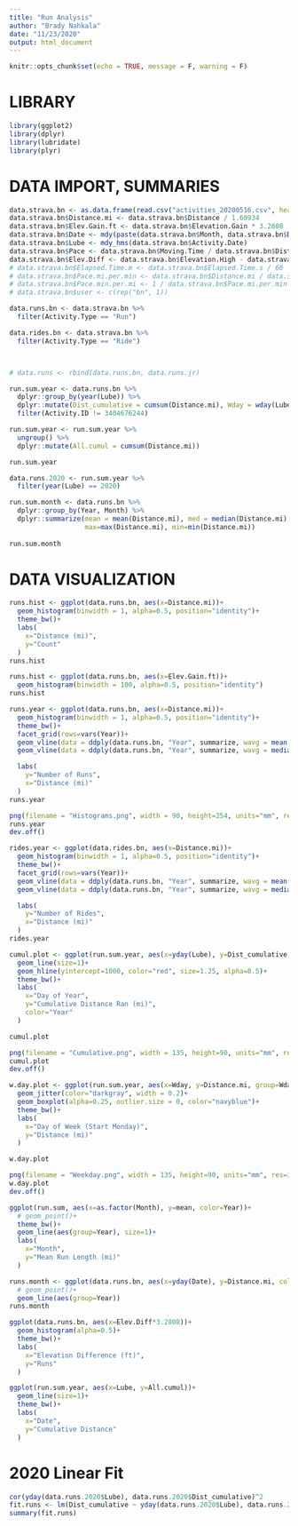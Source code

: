 ```yaml
---
title: "Run Analysis"
author: "Brady Nahkala"
date: "11/23/2020"
output: html_document
---
```


```r
knitr::opts_chunk$set(echo = TRUE, message = F, warning = F)
```

# LIBRARY 

```r
library(ggplot2)
library(dplyr)
library(lubridate)
library(plyr)
```

# DATA IMPORT, SUMMARIES

```r
data.strava.bn <- as.data.frame(read.csv("activities_20200516.csv", header=TRUE, sep=","))
data.strava.bn$Distance.mi <- data.strava.bn$Distance / 1.60934
data.strava.bn$Elev.Gain.ft <- data.strava.bn$Elevation.Gain * 3.2808
data.strava.bn$Date <- mdy(paste(data.strava.bn$Month, data.strava.bn$Day, data.strava.bn$Year, sep = "/"))
data.strava.bn$Lube <- mdy_hms(data.strava.bn$Activity.Date)
data.strava.bn$Pace <- data.strava.bn$Moving.Time / data.strava.bn$Distance
data.strava.bn$Elev.Diff <- data.strava.bn$Elevation.High - data.strava.bn$Elevation.Low
# data.strava.bn$Elapsed.Time.m <- data.strava.bn$Elapsed.Time.s / 60
# data.strava.bn$Pace.mi.per.min <- data.strava.bn$Distance.mi / data.strava.bn$Elapsed.Time.m
# data.strava.bn$Pace.min.per.mi <- 1 / data.strava.bn$Pace.mi.per.min
# data.strava.bn$user <- c(rep("bn", 1))

data.runs.bn <- data.strava.bn %>%
  filter(Activity.Type == "Run")

data.rides.bn <- data.strava.bn %>%
  filter(Activity.Type == "Ride")



# data.runs <- rbind(data.runs.bn, data.runs.jr)
```

```r
run.sum.year <- data.runs.bn %>%
  dplyr::group_by(year(Lube)) %>%
  dplyr::mutate(Dist_cumulative = cumsum(Distance.mi), Wday = wday(Lube, week_start = 1)) %>%
  filter(Activity.ID != 3404676244)

run.sum.year <- run.sum.year %>%
  ungroup() %>%
  dplyr::mutate(All.cumul = cumsum(Distance.mi))

run.sum.year

data.runs.2020 <- run.sum.year %>%
  filter(year(Lube) == 2020)
```

```r
run.sum.month <- data.runs.bn %>%
  dplyr::group_by(Year, Month) %>%
  dplyr::summarize(mean = mean(Distance.mi), med = median(Distance.mi), sum = sum(Distance.mi), count=n(),
                   max=max(Distance.mi), min=min(Distance.mi))
  
run.sum.month
```

# DATA VISUALIZATION

```r
runs.hist <- ggplot(data.runs.bn, aes(x=Distance.mi))+
  geom_histogram(binwidth = 1, alpha=0.5, position="identity")+
  theme_bw()+
  labs(
    x="Distance (mi)",
    y="Count"
  )
runs.hist
```

```r
runs.hist <- ggplot(data.runs.bn, aes(x=Elev.Gain.ft))+
  geom_histogram(binwidth = 100, alpha=0.5, position="identity")
runs.hist
```

```r
runs.year <- ggplot(data.runs.bn, aes(x=Distance.mi))+
  geom_histogram(binwidth = 1, alpha=0.5, position="identity")+
  theme_bw()+
  facet_grid(rows=vars(Year))+
  geom_vline(data = ddply(data.runs.bn, "Year", summarize, wavg = mean(Distance.mi)), aes(xintercept=wavg), color="red")+
  geom_vline(data = ddply(data.runs.bn, "Year", summarize, wavg = median(Distance.mi)), aes(xintercept=wavg), color="blue")+

  labs(
    y="Number of Runs",
    x="Distance (mi)"
  )
runs.year

png(filename = "Histograms.png", width = 90, height=254, units="mm", res=300)
runs.year
dev.off()
```

```r
rides.year <- ggplot(data.rides.bn, aes(x=Distance.mi))+
  geom_histogram(binwidth = 1, alpha=0.5, position="identity")+
  theme_bw()+
  facet_grid(rows=vars(Year))+
  geom_vline(data = ddply(data.runs.bn, "Year", summarize, wavg = mean(Distance.mi)), aes(xintercept=wavg), color="red")+
  geom_vline(data = ddply(data.runs.bn, "Year", summarize, wavg = median(Distance.mi)), aes(xintercept=wavg), color="blue")+

  labs(
    y="Number of Rides",
    x="Distance (mi)"
  )
rides.year
```


```r
cumul.plot <- ggplot(run.sum.year, aes(x=yday(Lube), y=Dist_cumulative, color=year(Lube), group=year(Lube)))+
  geom_line(size=1)+
  geom_hline(yintercept=1000, color="red", size=1.25, alpha=0.5)+
  theme_bw()+
  labs(
    x="Day of Year",
    y="Cumulative Distance Ran (mi)",
    color="Year"
  )

cumul.plot

png(filename = "Cumulative.png", width = 135, height=90, units="mm", res=300)
cumul.plot
dev.off()
```

```r
w.day.plot <- ggplot(run.sum.year, aes(x=Wday, y=Distance.mi, group=Wday))+
  geom_jitter(color="darkgray", width = 0.2)+
  geom_boxplot(alpha=0.25, outlier.size = 0, color="navyblue")+
  theme_bw()+
  labs(
    x="Day of Week (Start Monday)",
    y="Distance (mi)"
  )

w.day.plot

png(filename = "Weekday.png", width = 135, height=90, units="mm", res=300)
w.day.plot
dev.off()
```


```r
ggplot(run.sum, aes(x=as.factor(Month), y=mean, color=Year))+
  # geom_point()+
  theme_bw()+
  geom_line(aes(group=Year), size=1)+
  labs(
    x="Month",
    y="Mean Run Length (mi)"
  )
```


```r
runs.month <- ggplot(data.runs.bn, aes(x=yday(Date), y=Distance.mi, color=Year))+
  # geom_point()+
  geom_line(aes(group=Year))
runs.month
```

```r
ggplot(data.runs.bn, aes(x=Elev.Diff*3.2808))+
  geom_histogram(alpha=0.5)+
  theme_bw()+
  labs(
    x="Elevation Difference (ft)",
    y="Runs"
  )
```


```r
ggplot(run.sum.year, aes(x=Lube, y=All.cumul))+
  geom_line(size=1)+
  theme_bw()+
  labs(
    x="Date",
    y="Cumulative Distance"
  )
```

# 2020 Linear Fit

```r
cor(yday(data.runs.2020$Lube), data.runs.2020$Dist_cumulative)^2
fit.runs <- lm(Dist_cumulative ~ yday(data.runs.2020$Lube), data.runs.2020)
summary(fit.runs)
```






